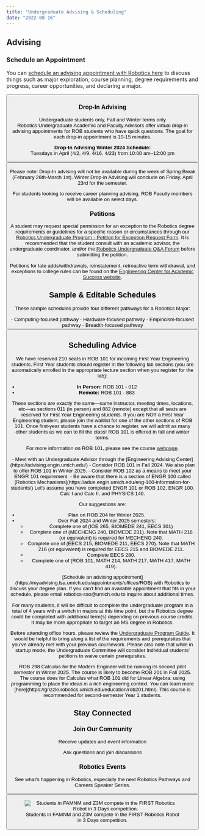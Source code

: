 ```yaml
---
title: "Undergraduate Advising & Scheduling"
date: "2022-08-16"
---
```


## Advising

### Schedule an Appointment
You can [schedule an advising appointment with Robotics here](https://myadvising.lsa.umich.edu/appointments/offices/ROB) to discuss things such as major exploration, course planning, degree requirements and progress, career opportunities, and declaring a major.

<Button href="https://myadvising.lsa.umich.edu/appointments/offices/ROB" text="Schedule Advising Appointment" external="true" />

### Drop-In Advising
Undergraduate students only, Fall and Winter terms only  
Robotics Undergraduate Academic and Faculty Advisors offer virtual drop-in advising appointments for ROB students who have quick questions. The goal for each drop-in appointment is 10-15 minutes.

**Drop-In Advising Winter 2024 Schedule:**  
Tuesdays in April (4/2, 4/9, 4/16, 4/23) from 10:00 am–12:00 pm  

<Button href="https://officehours.it.umich.edu/queue/1398" text="Join Drop-in Queue" external="true" />


Please note: Drop-In advising will not be available during the week of Spring Break (February 26th-March 1st). Winter Drop-in Advising will conclude on Friday, April 23rd for the semester.

For students looking to receive career planning advising, ROB Faculty members will be available on select days.

### Petitions

A student may request special permission for an exception to the Robotics degree requirements or guidelines for a specific reason or circumstances through our [Robotics Undergraduate Program - Petition for Exception Request Form](https://deptapps.engin.umich.edu/petition/student/form?dept%3D210308&sa=D&source=editors&ust=1731449761916349&usg=AOvVaw3j2QlmdU32fEf2uy-yyoju). It is recommended that the student consult with an academic advisor, the undergraduate coordinator, and/or the [Robotics Undergraduate Q&A Forum](http://piazza.com/umich/winter2022/roboticsugqa) before submitting the petition.

Petitions for late adds/withdrawals, reinstatement, retroactive term withdrawal, and exceptions to college rules can be found on the [Engineering Center for Academic Success website](https://ecas.engin.umich.edu/ssc/petitions/).

## Sample & Editable Schedules

These sample schedules provide four different pathways for a Robotics Major:

<ColumnList>
  - Computing-focused pathway
  - Hardware-focused pathway
  - Empiricism-focused pathway
  - Breadth-focused pathway
</ColumnList>

<Button href="https://docs.google.com/spreadsheets/d/1TJlbxRgqN-CUQzcEMHj9r_YzORPVk6ElG63vBJYi2Ms/edit#gid=0" text="View Editable Schedule Template" external="true" />


## Scheduling Advice
    
<Accordion title="ROB 101 for First Year Engineering Students">
  We have reserved 210 seats in ROB 101 for incoming First Year Engineering students. First Year students should register in the following lab sections (you are automatically enrolled in the appropriate lecture section when you register for the lab):  

  - **In Person:** ROB 101 - 012  
  - **Remote:** ROB 101 - 883  

  These sections are exactly the same—same instructor, meeting times, locations, etc—as sections 011 (in person) and 882 (remote) except that all seats are reserved for First Year Engineering students. If you are NOT a First Year Engineering student, please join the waitlist for one of the other sections of ROB 101. Once first-year students have a chance to register, we will admit as many other students as we can to fill the class! ROB 101 is offered in fall and winter terms.

  For more information on ROB 101, please see the course [webpage](https://robotics.umich.edu/academics/courses/course-offerings/rob-101-fall-2022/).
</Accordion>

<Accordion title="Advice for Fall 2024 Year 1 Students">
  - Meet with an Undergraduate Advisor through the [Engineering Advising Center](https://advising.engin.umich.edu/)
  - Consider ROB 101 in Fall 2024. We also plan to offer ROB 101 in Winter 2025.
  - Consider ROB 102 as a means to meet your ENGR 101 requirement.
  - Be aware that there is a section of ENGR 100 called [Robotics Mechanisms](https://adue.engin.umich.edu/eng-100-information-for-students/)
</Accordion>

<Accordion title="Advice for Fall 2024 Year 2 Students">
  Let's assume you have completed ENGR 101 or ROB 102, ENGR 100, Calc I and Calc II, and PHYSICS 140.

  Our suggestions are:

  - Plan on ROB 204 for Winter 2025.
  - Over Fall 2024 and Winter 2025 semesters:
      - Complete one of (IOE 265, BIOMEDE 241, EECS 301)
      - Complete one of (MECHENG 240, BIOMEDE 231). Note that MATH 216 (or equivalent) is required for MECHENG 240.
      - Complete one of (EECS 215, BIOMEDE 211, EECS 270). Note that MATH 216 (or equivalent) is required for EECS 215 and BIOMEDE 211.
      - Complete EECS 280.
      - Complete one of (ROB 101, MATH 214, MATH 217, MATH 417, MATH 419).
</Accordion>

<Accordion title="Advice for Fall 2024 Year 3 Students">
  [Schedule an advising appointment](https://myadvising.lsa.umich.edu/appointments/offices/ROB) with Robotics to discuss your degree plan. If you can't find an available appointment that fits in your schedule, please email robotics-sso@umich.edu to inquire about additional times.

  For many students, it will be difficult to complete the undergraduate program in a total of 4 years with a switch in majors at this time point, but the Robotics degree could be completed with additional term(s) depending on previous course credits. It may be more appropriate to target an MS degree in Robotics.

  Before attending office hours, please review the [Undergraduate Program Guide](http://robotics.umich.edu/undergrad-guide). It would be helpful to bring along a list of the requirements and prerequisites that you've already met with your previous coursework. Please also note that while in startup mode, the Undergraduate Committee will consider individual students' petitions to waive certain prerequisites.
</Accordion>

<Accordion title="Math Advice for Year 1 and Year 2 Students">
  ROB 298 Calculus for the Modern Engineer will be running its second pilot semester in Winter 2025. The course is likely to become ROB 201 in Fall 2025. The course does for Calculus what ROB 101 did for Linear Algebra: using programming to place the ideas in a rich engineering context. You can learn more [here](https://grizzle.robotics.umich.edu/education/rob201.html). This course is recommended for second-semester Year 1 students.
</Accordion>

## Stay Connected

### Join Our Community
<TwoColumn>
  <div slot="left">
    <MaizeButton href="https://mcommunity.umich.edu/group/Robotics%20Undergraduate%20Info" text="Join Email List" external="true" />
    <p class="mt-2 text-sm">Receive updates and event information</p>
  </div>
  <div slot="right">
    <MaizeButton href="http://piazza.com/umich/winter2022/roboticsugqa" text="Join Piazza Q&A" external="true" />
    <p class="mt-2 text-sm">Ask questions and join discussions</p>
  </div>
</TwoColumn>

### Robotics Events
See what's happening in Robotics, especially the next Robotics Pathways and Careers Speaker Series.

<Button href="https://calendar.google.com/calendar/u/0/embed?src=c_elqv0fcgslui1qcpsb79jv34ck@group.calendar.google.com&ctz=America/New_York" text="View Calendar" external="true" />

<figure>
  <Image src={robotIn3Days} alt="Students in FAMNM and Z3M compete in the FIRST Robotics Robot in 3 Days competition." />
  <figcaption>
    Students in FAMNM and Z3M compete in the FIRST Robotics Robot in 3 Days competition.
  </figcaption>
</figure>
